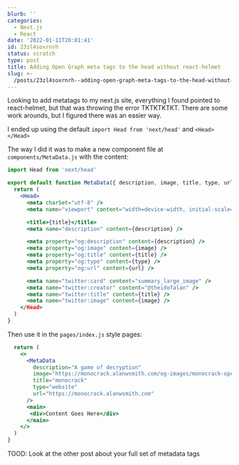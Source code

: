 ```yaml
---
blurb: ''
categories:
  - Next.js
  - React
date: '2022-01-11T20:01:41'
id: 23zl4soxrnrh
status: scratch
type: post
title: Adding Open Graph meta tags to the head without react-helmet
slug: >-
  /posts/23zl4soxrnrh--adding-open-graph-meta-tags-to-the-head-without-reacthelmet
---
```


Looking to add metatags to my next.js site, everything I found pointed to react-helmet, but that was throwing the error TKTKTKTKT. There are some work arounds, but I figured there was an easier way. 

I ended up using the default `import Head from 'next/head'` and `<Head></Head>`

The way I did it was to make a new component file at `components/MetaData.js` with the content:

```jsx
import Head from 'next/head'

export default function MetaData({ description, image, title, type, url }) {
  return (
    <Head>
      <meta charSet="utf-8" />
      <meta name="viewport" content="width=device-width, initial-scale=1">

      <title>{title}</title>
      <meta name="description" content={description} />

      <meta property="og:description" content={description} />
      <meta property="og:image" content={image} />
      <meta property="og:title" content={title} />
      <meta property="og:type" content={type} />
      <meta property="og:url" content={url} />

      <meta name="twitter:card" content="summary_large_image" />
      <meta name="twitter:creator" content="@theidofalan" />
      <meta name="twitter:title" content={title} />
      <meta name="twitter:image" content={image} />
    </Head>
  )
}
```

Then use it in the `pages/index.js` style pages:

```jsx
  return (
    <>
      <MetaData
        description="A game of decryption"
        image="https://monocrack.alanwsmith.com/og-images/monocrack-open-graph-v1.png"
        title="monocrack"
        type="website"
        url="https://monocrack.alanwsmith.com"
      />
      <main>
       <div>Content Goes Here</div>
      </main>
    </>
  )
}
```


TOOD: Look at the other post about your full set of metadata tags



